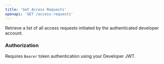 ```yaml
---
title: 'Get Access Requests'
openapi: 'GET /access-requests'
---
```


Retrieve a list of all access requests initiated by the authenticated developer account.

### Authorization

Requires `Bearer` token authentication using your Developer JWT.